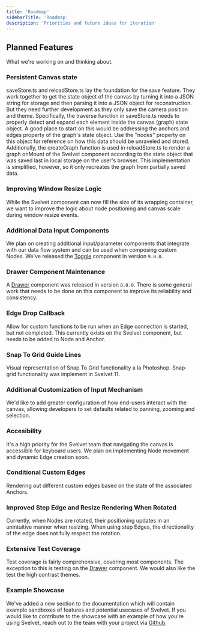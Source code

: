```yaml
---
title: 'Roadmap'
sidebarTitle: 'Roadmap'
description: 'Priorities and future ideas for iteration'
---
```


## Planned Features

What we're working on and thinking about.

### Persistent Canvas state

saveStore.ts and reloadStore.ts lay the foundation for the save feature. They work together to get the state object of the canvas by turning it into a JSON string for storage and then parsing it into a JSON object for reconstruction. But they need further development as they only save the camera position and theme. Specifically, the traverse function in saveStore.ts needs to properly detect and expand each element inside the canvas (graph) state object. A good place to start on this would be addressing the anchors and edges property of the graph's state object. Use the "nodes" property on this object for reference on how this data should be unraveled and stored. Additionally, the createGraph function is used in reloadStore.ts to render a graph onMount of the Svelvet component according to the state object that was saved last in local storage on the user's browser. This implementation is simplified, however, so it only recreates the graph from partially saved data.

### Improving Window Resize Logic

While the Svelvet component can now fill the size of its wrapping container, we want to improve the logic about node positioning and canvas scale during window resize events.

### Additional Data Input Components

We plan on creating additional input/parameter components that integrate with our data flow system and can be used when composing custom Nodes.
We've released the [Toggle](../data-flow/toggle) component in version `9.0.0`.

### Drawer Component Maintenance

A [Drawer](../components/drawer) component was released in version `8.0.0`. There is some general work that needs to be done on this component to improve its reliability and consistency.

### Edge Drop Callback

Allow for custom functions to be run when an Edge connection is started, but not completed. This currently exists on the Svelvet component, but needs to be added to Node and Anchor.

### Snap To Grid Guide Lines

Visual representation of Snap To Grid functionality a la Photoshop. Snap-grid functionality was implement in Svelvet 11.

### Additional Customization of Input Mechanism

We'd like to add greater configuration of how end-users interact with the canvas, allowing developers to set defaults related to panning, zooming and selection.

### Accesibility

It's a high priority for the Svelvet team that navigating the canvas is accessible for keyboard users. We plan on implementing Node movement and dynamic Edge creation soon.

### Conditional Custom Edges

Rendering out different custom edges based on the state of the associated Anchors.

### Improved Step Edge and Resize Rendering When Rotated

Currently, when Nodes are rotated, their positioning updates in an unintuitive manner when resizing. When using step Edges, the directionality of the edge does not fully respect the rotation.

### Extensive Test Coverage

Test coverage is fairly comprehensive, covering most components. The exception to this is testing on the [Drawer](../components/drawer) component. We would also like the test the high contrast themes.

### Example Showcase

We've added a new section to the documentation which will contain example sandboxes of features and potential usecases of Svelvet.
If you would like to contribute to the showcase with an example of how you're using Svelvet, reach out to the team with your project via [Github](https://github.com/open-source-labs/Svelvet/discussions/categories/project-showcase).
